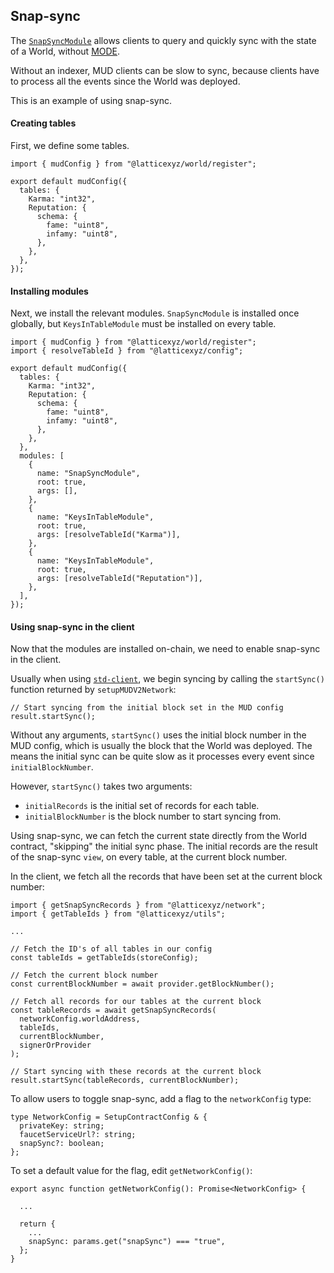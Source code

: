 ## Snap-sync

The [`SnapSyncModule`](https://github.com/latticexyz/mud/blob/main/packages/world/src/modules/snapsync/SnapSyncModule.sol) allows clients to query and quickly sync with the state of a World, without [MODE](/mode).

Without an indexer, MUD clients can be slow to sync, because clients have to process all the events since the World was deployed.

This is an example of using snap-sync.

#### Creating tables

First, we define some tables.

```tsx
import { mudConfig } from "@latticexyz/world/register";

export default mudConfig({
  tables: {
    Karma: "int32",
    Reputation: {
      schema: {
        fame: "uint8",
        infamy: "uint8",
      },
    },
  },
});
```

#### Installing modules

Next, we install the relevant modules. `SnapSyncModule` is installed once globally, but `KeysInTableModule` must be installed on every table.

```tsx
import { mudConfig } from "@latticexyz/world/register";
import { resolveTableId } from "@latticexyz/config";

export default mudConfig({
  tables: {
    Karma: "int32",
    Reputation: {
      schema: {
        fame: "uint8",
        infamy: "uint8",
      },
    },
  },
  modules: [
    {
      name: "SnapSyncModule",
      root: true,
      args: [],
    },
    {
      name: "KeysInTableModule",
      root: true,
      args: [resolveTableId("Karma")],
    },
    {
      name: "KeysInTableModule",
      root: true,
      args: [resolveTableId("Reputation")],
    },
  ],
});
```

#### Using snap-sync in the client

Now that the modules are installed on-chain, we need to enable snap-sync in the client.

Usually when using [`std-client`](https://github.com/latticexyz/mud/tree/main/packages/std-client), we begin syncing by calling the `startSync()` function returned by `setupMUDV2Network`:

```tsx
// Start syncing from the initial block set in the MUD config
result.startSync();
```

Without any arguments, `startSync()` uses the initial block number in the MUD config, which is usually the block that the World was deployed. The means the initial sync can be quite slow as it processes every event since `initialBlockNumber`.

However, `startSync()` takes two arguments:

- `initialRecords` is the initial set of records for each table.
- `initialBlockNumber` is the block number to start syncing from.

Using snap-sync, we can fetch the current state directly from the World contract, "skipping" the initial sync phase. The initial records are the result of the snap-sync `view`, on every table, at the current block number.

In the client, we fetch all the records that have been set at the current block number:

```tsx
import { getSnapSyncRecords } from "@latticexyz/network";
import { getTableIds } from "@latticexyz/utils";

...

// Fetch the ID's of all tables in our config
const tableIds = getTableIds(storeConfig);

// Fetch the current block number
const currentBlockNumber = await provider.getBlockNumber();

// Fetch all records for our tables at the current block
const tableRecords = await getSnapSyncRecords(
  networkConfig.worldAddress,
  tableIds,
  currentBlockNumber,
  signerOrProvider
);

// Start syncing with these records at the current block
result.startSync(tableRecords, currentBlockNumber);
```

To allow users to toggle snap-sync, add a flag to the `networkConfig` type:

```tsx
type NetworkConfig = SetupContractConfig & {
  privateKey: string;
  faucetServiceUrl?: string;
  snapSync?: boolean;
};
```

To set a default value for the flag, edit `getNetworkConfig()`:

```tsx
export async function getNetworkConfig(): Promise<NetworkConfig> {

  ...

  return {
    ...
    snapSync: params.get("snapSync") === "true",
  };
}
```
